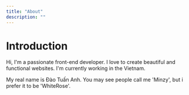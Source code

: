 ```yaml
---
title: "About"
description: ""
---
```


# Introduction

Hi, I'm a passionate front-end developer. I love to create beautiful and functional websites. I'm currently working in the Vietnam.

My real name is Đào Tuấn Anh. You may see people call me 'Minzy', but i prefer it to be 'WhiteRose'.